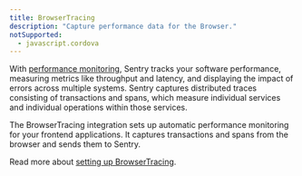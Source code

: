 ```yaml
---
title: BrowserTracing
description: "Capture performance data for the Browser."
notSupported:
  - javascript.cordova
---
```


With [performance monitoring](/product/performance/), Sentry tracks your software performance, measuring metrics like throughput and latency, and displaying the impact of errors across multiple systems. Sentry captures distributed traces consisting of transactions and spans, which measure individual services and individual operations within those services.

The BrowserTracing integration sets up automatic performance monitoring for your frontend applications. It captures transactions and spans from the browser and sends them to Sentry.

Read more about [setting up BrowserTracing](./../../../performance/).
